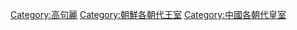 [[Category:高句麗|Category:高句麗]]
[[Category:朝鮮各朝代王室|Category:朝鮮各朝代王室]]
[[Category:中國各朝代皇室|Category:中國各朝代皇室]]